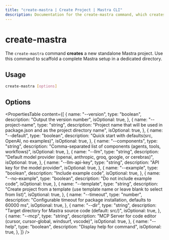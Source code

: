 ```yaml
---
title: "create-mastra | Create Project | Mastra CLI"
description: Documentation for the create-mastra command, which creates a new Mastra project with interactive setup options.
---
```


# create-mastra

The `create-mastra` command **creates** a new standalone Mastra project. Use this command to scaffold a complete Mastra setup in a dedicated directory.

## Usage

```bash
create-mastra [options]
```

## Options

<PropertiesTable
  content={[
    {
      name: "--version",
      type: "boolean",
      description: "Output the version number",
      isOptional: true,
    },
    {
      name: "--project-name",
      type: "string",
      description:
        "Project name that will be used in package.json and as the project directory name",
      isOptional: true,
    },
    {
      name: "--default",
      type: "boolean",
      description: "Quick start with defaults(src, OpenAI, no examples)",
      isOptional: true,
    },
    {
      name: "--components",
      type: "string",
      description:
        "Comma-separated list of components (agents, tools, workflows)",
      isOptional: true,
    },
    {
      name: "--llm",
      type: "string",
      description:
        "Default model provider (openai, anthropic, groq, google, or cerebras)",
      isOptional: true,
    },
    {
      name: "--llm-api-key",
      type: "string",
      description: "API key for the model provider",
      isOptional: true,
    },
    {
      name: "--example",
      type: "boolean",
      description: "Include example code",
      isOptional: true,
    },
    {
      name: "--no-example",
      type: "boolean",
      description: "Do not include example code",
      isOptional: true,
    },
    {
      name: "--template",
      type: "string",
      description:
        "Create project from a template (use template name or leave blank to select from list)",
      isOptional: true,
    },
    {
      name: "--timeout",
      type: "number",
      description:
        "Configurable timeout for package installation, defaults to 60000 ms",
      isOptional: true,
    },
    {
      name: "--dir",
      type: "string",
      description: "Target directory for Mastra source code (default: src/)",
      isOptional: true,
    },
    {
      name: "--mcp",
      type: "string",
      description:
        "MCP Server for code editor (cursor, cursor-global, windsurf, vscode)",
      isOptional: true,
    },
    {
      name: "--help",
      type: "boolean",
      description: "Display help for command",
      isOptional: true,
    },
  ]}
/>
